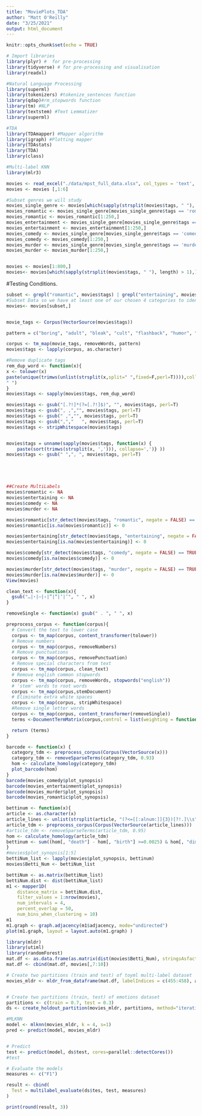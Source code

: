 ```yaml
---
title: "MoviePlots_TDA"
author: "Matt O'Reilly"
date: "3/25/2021"
output: html_document
---
```


```r
knitr::opts_chunk$set(echo = TRUE)
```

```r
# Import libraries
library(plyr) #  for pre-processing 
library(tidyverse) # for pre-processing and visualisation
library(readxl)

#Natural Language Processing
library(superml)
library(tokenizers) #tokenize_sentences function
library(qdap)#rm_stopwords function
library(tm) #NLP
library(textstem) #Text Lemmatizer
library(superml)

#TDA
library(TDAmapper) #Mapper algorithm
library(igraph) #Plotting mapper
library(TDAstats)
library(TDA)
library(class)

#Multi-label KNN
library(mlr3)
```


```r
movies <- read_excel("./data/mpst_full_data.xlsx", col_types = 'text', .name_repair = "minimal")
movies <- movies [,1:6]

#Subset genres we will study
movies_single_genre <- movies[which(sapply(strsplit(movies$tags, " "), length) == 1),]
movies_romantic <- movies_single_genre[movies_single_genre$tags == 'romantic',]
movies_romantic <- movies_romantic[1:250,]
movies_entertainment <- movies_single_genre[movies_single_genre$tags == 'entertaining',]
movies_entertainment <- movies_entertainment[1:250,]
movies_comedy <- movies_single_genre[movies_single_genre$tags == 'comedy',]
movies_comedy <- movies_comedy[1:250,]
movies_murder <- movies_single_genre[movies_single_genre$tags == 'murder',]
movies_murder <- movies_murder[1:250,]


movies <- movies[1:800,]
movies<- movies[which(sapply(strsplit(movies$tags, " "), length) > 1),]
```

#Testing Conditions.
```r
subset <- grepl("romantic", movies$tags) | grepl("entertaining", movies$tags) | grepl("comedy", movies$tags) | grepl("murder", movies$tags)
#Subset Data so we have at least one of our chosen 4 categories to identify
movies<- movies[subset,]


movie_tags <- Corpus(VectorSource(movies$tags))

pattern = c("boring", "adult", "bleak", "cult", "flashback", "humor", "satire","paranormal","suspenseful", "good versus evil", "historical fiction", "psychedelic", "violence", "historical fiction", "allegory", "fantasy","horror", "gothic", "atmospheric", "inspiring", "queer", "stupid", "feel-good", "cruelty", "dramatic","action", "revenge", "sadist", "mystery", "neo noir", "tragedy", "haunting", "sentimental" , "historical", "storytelling", "home movie", "philosophical", "cute", "pornographic", "plot twist", "prank", "claustrophobic", "insanity", "brainwashing", "sci-fi", "dark", "psychological", "absurd", "alternate reality", "alternate history", "comic", "grindhouse film", "thought-provoking", "melodrama", "depressing", "realism", "western", "clever", "whimsical", "ent...", "intrigue", "realism", "anti war", "blaxploitation", "avant garde", "autobiographical", "suicidal", "magical")

corpus <- tm_map(movie_tags, removeWords, pattern)
movies$tags <- lapply(corpus, as.character)

#Remove duplicate tags
rem_dup_word <- function(x){
x <- tolower(x)
paste(unique(trimws(unlist(strsplit(x,split=" ",fixed=F,perl=T)))),collapse = 
" ")
}
movies$tags <- sapply(movies$tags, rem_dup_word)

movies$tags <- gsub("[.?!]*(?=[.?!]$)", "", movies$tags, perl=T)
movies$tags <- gsub(", ,","", movies$tags, perl=T)
movies$tags <- gsub(" ,","", movies$tags, perl=T)
movies$tags <- gsub(",","   ", movies$tags, perl=T)
movies$tags <- stripWhitespace(movies$tags)


movies$tags = unname(sapply(movies$tags, function(x) {
    paste(sort(trimws(strsplit(x, ','))), collapse=',')} ))
movies$tags <- gsub(" ",", ", movies$tags, perl=T)





##Create MultiLabels 
movies$romantic <- NA
movies$entertaining <- NA
movies$comedy <- NA
movies$murder <- NA

movies$romantic[str_detect(movies$tags, "romantic", negate = FALSE) == TRUE] <- 1
movies$romantic[is.na(movies$romantic)] <- 0

movies$entertaining[str_detect(movies$tags, "entertaining", negate = FALSE) == TRUE] <- 1
movies$entertaining[is.na(movies$entertaining)] <- 0

movies$comedy[str_detect(movies$tags, "comedy", negate = FALSE) == TRUE] <- 1
movies$comedy[is.na(movies$comedy)] <- 0

movies$murder[str_detect(movies$tags, "murder", negate = FALSE) == TRUE] <- 1
movies$murder[is.na(movies$murder)] <- 0
View(movies)

```


```r
clean_text <- function(x){ 
  gsub("…|⋆|–|‹|”|“|‘|’", " ", x) 
}

removeSingle <- function(x) gsub(" . ", " ", x)   

preprocess_corpus <- function(corpus){
  # Convert the text to lower case
  corpus <- tm_map(corpus, content_transformer(tolower))
  # Remove numbers
  corpus <- tm_map(corpus, removeNumbers)
  # Remove punctuations
  corpus <- tm_map(corpus, removePunctuation)
  # Remove special characters from text
  corpus <- tm_map(corpus, clean_text)
  # Remove english common stopwords
  corpus <- tm_map(corpus, removeWords, stopwords("english"))
  # 'stem' words to root words
  corpus <- tm_map(corpus,stemDocument)
  # Eliminate extra white spaces
  corpus <- tm_map(corpus, stripWhitespace)
  #Remove single letter words
  corpus <- tm_map(corpus, content_transformer(removeSingle))
  terms <-DocumentTermMatrix(corpus,control = list(weighting = function(x) weightTfIdf(x, normalize = TRUE)))

  return (terms)
}

```

```r
barcode <- function(x) {
  category_tdm <- preprocess_corpus(Corpus(VectorSource(x)))
  category_tdm <- removeSparseTerms(category_tdm, 0.93)
  hom <- calculate_homology(category_tdm)
  plot_barcode(hom)
}
barcode(movies_comedy$plot_synopsis)
barcode(movies_entertainment$plot_synopsis)
barcode(movies_murder$plot_synopsis)
barcode(movies_romantic$plot_synopsis)
```

```r
bettinum <- function(x){
article <- as.character(x) 
article_lines <- unlist(strsplit(article, "(?<=[[:alnum:]]{3})[?!.]\\s", perl=TRUE)) #Split article into sentences
article_tdm <- preprocess_corpus(Corpus(VectorSource(article_lines)))
#article_tdm <- removeSparseTerms(article_tdm, 0.95)
hom <- calculate_homology(article_tdm)
bettinum <- sum((hom[, "death"] - hom[, "birth"] >=0.0025) & hom[, "dimension"] == 1)
}
#movies$plot_synopsis[1:5]
bettiNum_list <- lapply(movies$plot_synopsis, bettinum)
movies$Betti_Num <- bettiNum_list
```

```r
bettiNum <- as.matrix(bettiNum_list)
bettiNum.dist <- dist(bettiNum_list)
m1 <- mapper1D(
    distance_matrix = bettiNum.dist,
    filter_values = 1:nrow(movies),
    num_intervals = 4,
    percent_overlap = 50,
    num_bins_when_clustering = 10)
m1
m1.graph <- graph.adjacency(m1$adjacency, mode="undirected")
plot(m1.graph, layout = layout.auto(m1.graph) )
```




```r
library(mldr)
library(utiml)
library(randomForest)
mat.df <- as.data.frame(as.matrix(dist(movies$Betti_Num), stringsAsfactors = FALSE))
mat.df <- cbind(mat.df, movies[,7:10])

# Create two partitions (train and test) of toyml multi-label dataset
movies_mldr <- mldr_from_dataframe(mat.df, labelIndices = c(455:458), attributes, "movies")


# Create two partitions (train, test) of emotions dataset
partitions <- c(train = 0.7, test = 0.3)
ds <- create_holdout_partition(movies_mldr, partitions, method="iterative")

#MLKNN
model <- mlknn(movies_mldr, k = 4, s=1)
pred <- predict(model, movies_mldr)


# Predict
test <- predict(model, ds$test, cores=parallel::detectCores())
#test

# Evaluate the models
measures <- c("F1") 

result <- cbind(
  Test = multilabel_evaluate(ds$tes, test, measures)
)

print(round(result, 3))

```


